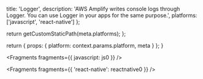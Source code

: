 
  title: 'Logger',
  description:
    'AWS Amplify writes console logs through Logger. You can use Logger in your apps for the same purpose.',
  platforms: ['javascript', 'react-native']
};

  return getCustomStaticPath(meta.platforms);
};

  return {
    props: {
      platform: context.params.platform,
      meta
    }
  };
}


<Fragments fragments={{ javascript: js0 }} />


<Fragments fragments={{ 'react-native': reactnative0 }} />

